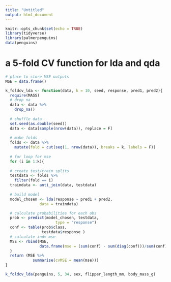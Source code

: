 ```yaml
---
title: "Untitled"
output: html_document
---
```


```r
knitr::opts_chunk$set(echo = TRUE)
library(tidyverse)
library(palmerpenguins)
data(penguins)
```


# a 5-fold CV function for lda and qda


```r

# place to store MSE outputs
MSE = data.frame()

k_foldcv_lda <- function(data, k = 10, seed, response, pred1, pred2){
  require(MASS)
  # drop na
  data <- data %>%
    drop_na()
  
  # shuffle data
  set.seed(as.double(seed))
  data <- data[sample(nrow(data)), replace = F]
  
  # make folds
  folds <- data %>%
    mutate(fold = cut(seq(1, nrow(data)), breaks = k, labels = F))
  
  # for loop for mse
  for (i in 1:k){
    
  # create test/train splits
  testdata <- folds %>%  
    filter(fold == i)
  traindata <- anti_join(data, testdata) 
  
  # build model
  model_chosen <- lda(response ~ pred1 + pred2,
               data = traindata)

  # calculate probabilities for each obs
  prob <- predict(model_chosen, testdata,
                      type = "response") 
  conf <- table(prob$class,
                testdata$response )
  # calculate indv mse
  MSE <- rbind(MSE,
               data.frame(mse = (sum(conf) - sum(diag(conf)))/sum(conf)))
  }
  return (MSE %>%
            summarise(cvMSE = mean(mse))) 
}
```


```r
k_foldcv_lda(penguins, 5, 34, sex, flipper_length_mm, body_mass_g)
```




